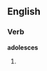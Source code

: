 ==English==

===Verb===
'''adolesces'''

# {{third-person singular of|adolesce}}
{{count page|[[Wiktionary:Page count]]}}